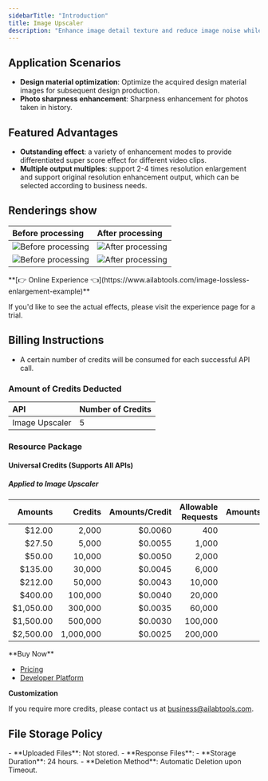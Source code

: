 ```yaml
---
sidebarTitle: "Introduction"
title: Image Upscaler
description: "Enhance image detail texture and reduce image noise while enlarging image resolution. Support 2-4 times resolution enlargement, support original resolution enhancement, and support multiple modes of different effects of output."
---
```


## Application Scenarios

- **Design material optimization**: Optimize the acquired design material images for subsequent design production.
- **Photo sharpness enhancement**: Sharpness enhancement for photos taken in history.

## Featured Advantages

- **Outstanding effect**: a variety of enhancement modes to provide differentiated super score effect for different video clips.
- **Multiple output multiples**: support 2-4 times resolution enlargement and support original resolution enhancement output, which can be selected according to business needs.

## Renderings show

| Before processing                                                                                    | After processing                                                                                         |
|:-----------------------------------------------------------------------------------------------------|:---------------------------------------------------------------------------------------------------------|
| ![Before processing](https://img.ailabtools.com/rapidapi/ImageLosslessMagnification/untreated-1.jpg) | ![After processing](https://img.ailabtools.com/rapidapi/ImageLosslessMagnification/processed-1-min.jpeg) |
| ![Before processing](https://img.ailabtools.com/rapidapi/ImageLosslessMagnification/untreated-4.jpg) | ![After processing](https://img.ailabtools.com/rapidapi/ImageLosslessMagnification/processed-4-min.jpeg) |
<Tip>
**[👉 Online Experience 👈](https://www.ailabtools.com/image-lossless-enlargement-example)**

If you'd like to see the actual effects, please visit the experience page for a trial.
</Tip>
## Billing Instructions

- A certain number of credits will be consumed for each successful API call.

### Amount of Credits Deducted

| API            | Number of Credits |
|:---------------|:------------------|
| Image Upscaler | 5                 |

### Resource Package

#### Universal Credits (Supports All APIs)

##### Applied to Image Upscaler

|   Amounts |   Credits | Amounts/Credit | Allowable Requests | Amounts/Request |
|----------:|----------:|---------------:|-------------------:|----------------:|
|    $12.00 |     2,000 |        $0.0060 |                400 |         $0.0300 |
|    $27.50 |     5,000 |        $0.0055 |              1,000 |         $0.0275 |
|    $50.00 |    10,000 |        $0.0050 |              2,000 |         $0.0250 |
|   $135.00 |    30,000 |        $0.0045 |              6,000 |         $0.0225 |
|   $212.00 |    50,000 |        $0.0043 |             10,000 |         $0.0215 |
|   $400.00 |   100,000 |        $0.0040 |             20,000 |         $0.0200 |
| $1,050.00 |   300,000 |        $0.0035 |             60,000 |         $0.0175 |
| $1,500.00 |   500,000 |        $0.0030 |            100,000 |         $0.0150 |
| $2,500.00 | 1,000,000 |        $0.0025 |            200,000 |         $0.0125 |
<Tip>
**Buy Now**

- <a href="https://www.ailabtools.com/price?tab=developer" target="_blank">Pricing</a>
- <a href="https://www.ailabtools.com/developer-platform" target="_blank">Developer Platform</a>

**Customization**

If you require more credits, please contact us at <a href="mailto:business@ailabtools.com">business@ailabtools.com</a>.
</Tip>
## File Storage Policy
<Tip>
- **Uploaded Files**: Not stored.
- **Response Files**:
  - **Storage Duration**: 24 hours.
  - **Deletion Method**: Automatic Deletion upon Timeout.
</Tip>  